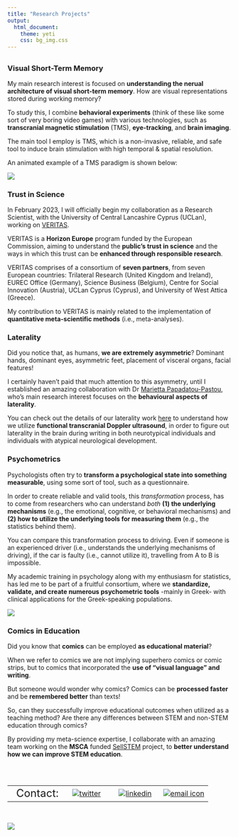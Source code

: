 ```yaml
---
title: "Research Projects"
output:
  html_document:
    theme: yeti
    css: bg_img.css
---
```



##  {.tabset .tabset-fade} 
### Visual Short-Term Memory
My main research interest is focused on **understanding the nerual architecture of visual short-term memory**. How are visual representations stored during working memory?

To study this, I combine **behavioral experiments** (think of these like some sort of very boring video games) with various technologies, such as **transcranial magnetic stimulation** (TMS), **eye-tracking**, and **brain imaging**. 

The main tool I employ is TMS, which is a non-invasive, reliable, and safe tool to induce brain stimulation with high temporal & spatial resolution.

An animated example of a TMS paradigm is shown below:

<img align="center" src="/files/TMS_example.gif">

### Trust in Science
In February 2023, I will officially begin my collaboration as a Research Scientist, with the University of Central Lancashire Cyprus (UCLan), working on [VERITAS](https://www.uclancyprus.ac.cy/enarktiria-synantisi-toy-neoy-ereyni/).

VERITAS is a **Horizon Europe** program funded by the European Commission, aiming to understand the **public’s trust in science** and the ways in which this trust can be **enhanced through responsible research**.

VERITAS comprises of a consortium of **seven partners**, from seven European countries: Trilateral Research (United Kingdom and Ireland), EUREC Office (Germany), Science Business (Belgium), Centre for Social Innovation (Austria), UCLan Cyprus (Cyprus), and University of West Attica (Greece).

My contribution to VERITAS is mainly related to the implementation of **quantitative meta-scientific methods** (i.e., meta-analyses).

### Laterality
Did you notice that, as humans, **we are extremely asymmetric**?
Dominant hands, dominant eyes, asymmetric feet, placement of visceral organs, facial features!

I certainly haven't paid that much attention to this asymmetry, until I established an amazing collaboration with Dr [Marietta Papadatou-Pastou](https://www.mpapadatoupastou.com/#info), who's main research interest focuses on the **behavioural aspects of laterality**. 

You can check out the details of our laterality work [here](https://www.mpapadatoupastou.com/project/laterality/) to understand how we utilize **functional transcranial Doppler ultrasound**, in order to figure out laterality in the brain during writing in both neurotypical individuals and individuals with atypical neurological development.  

### Psychometrics
Psychologists often try to **transform a psychological state into something measurable**, using some sort of tool, such as a questionnaire.

In order to create reliable and valid tools, this *transformation* process, has to come from researchers who can understand *both* **(1) the underlying mechanisms** (e.g., the emotional, cognitive, or behavioral mechanisms) and **(2) how to utilize the underlying tools for measuring them** (e.g., the statistics behind them).

You can compare this transformation process to driving. 
Even if someone is an experienced driver (i.e., understands the underlying mechanisms of driving), if the car is faulty (i.e., cannot utilize it), travelling from A to B is impossible.

My academic training in psychology along with my enthusiasm for statistics, has led me to be part of a fruitful consortium, where we **standardize, validate, and create numerous psychometric tools** -mainly in Greek- with clinical applications for the Greek-speaking populations.

<img align="center" src="/files/psychometrics.png">

### Comics in Education
Did you know that **comics** can be employed **as educational material**? 

When we refer to comics we are not implying superhero comics or comic strips, but to comics that incorporated the **use of “visual language” and writing**. 

But someone would wonder why comics?
Comics can be **processed faster** and be **remembered better** than texts!

So, can they successfully improve educational outcomes when utilized as a teaching method? Are there any differences between STEM and non-STEM education through comics? 

By providing my meta-science expertise, I collaborate with an amazing team working on the **MSCA** funded [SellSTEM](https://sellstem.eu) project, to **better understand how we can improve STEM education**.


##


<br>

|         |        |        |        |
|--------:|:------:|:------:|:------:| 
|<font size="5">Contact:|[![twitter](/files/twitterLogo.png)](https://twitter.com/phivph)|[![linkedin](/files/linkedInLogo.png)](https://www.linkedin.com/in/phivos-phylactou-137113176/)|[![email icon](/files/emailLogo.png)](mailto:pp.phylactou@edu.cut.ac.cy)|

<br>

<img align="center" src="/files/mylogo_long.png">


